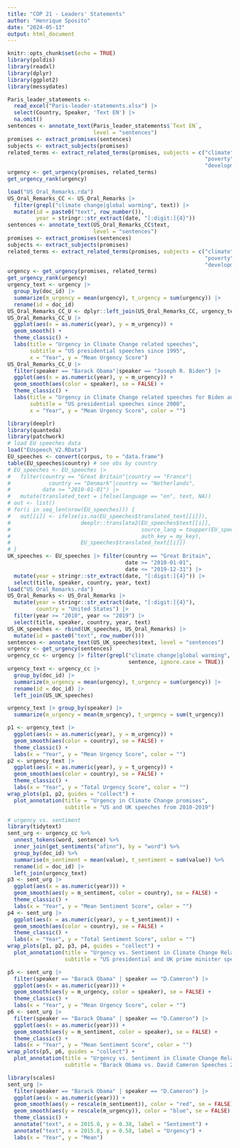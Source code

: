 ```yaml
---
title: "COP 21 - Leaders' Statements"
author: "Henrique Sposito"
date: "2024-05-13"
output: html_document
---
```


```r
knitr::opts_chunk$set(echo = TRUE)
library(poldis)
library(readxl)
library(dplyr)
library(ggplot2)
library(messydates)
```

```r
Paris_leader_statements <- 
  read_excel("Paris-leader-statements.xlsx") |>
  select(Country, Speaker, 'Text EN') |>
  na.omit()
sentences <- annotate_text(Paris_leader_statements$`Text EN`,
                           level = "sentences")
promises <- extract_promises(sentences)
subjects <- extract_subjects(promises)
related_terms <- extract_related_terms(promises, subjects = c("climate",
                                                              "poverty",
                                                              "development"))
urgency <- get_urgency(promises, related_terms)
get_urgency_rank(urgency)
```


```r
load("US_Oral_Remarks.rda")
US_Oral_Remarks_CC <- US_Oral_Remarks |>
  filter(grepl("climate change|global warming", text)) |>
  mutate(id = paste0("text", row_number()),
         year = stringr::str_extract(date, "[:digit:]{4}"))
sentences <- annotate_text(US_Oral_Remarks_CC$text,
                           level = "sentences")
promises <- extract_promises(sentences)
subjects <- extract_subjects(promises)
related_terms <- extract_related_terms(promises, subjects = c("climate",
                                                              "poverty",
                                                              "development"))
urgency <- get_urgency(promises, related_terms)
get_urgency_rank(urgency)
urgency_text <- urgency |> 
  group_by(doc_id) |> 
  summarize(m_urgency = mean(urgency), t_urgency = sum(urgency)) |>
  rename(id = doc_id)
US_Oral_Remarks_CC_U <- dplyr::left_join(US_Oral_Remarks_CC, urgency_text)
US_Oral_Remarks_CC_U |>
  ggplot(aes(x = as.numeric(year), y = m_urgency)) + 
  geom_smooth() +
  theme_classic() +
  labs(title = "Urgency in Climate Change related speeches",
       subtitle = "US presidential speeches since 1995",
       x = "Year", y = "Mean Urgency Score")
US_Oral_Remarks_CC_U |>
  filter(speaker == "Barack Obama"|speaker == "Joseph R. Biden") |>
  ggplot(aes(x = as.numeric(year), y = m_urgency)) + 
  geom_smooth(aes(color = speaker), se = FALSE) +
  theme_classic() +
  labs(title = "Urgency in Climate Change related speeches for Biden and Obama",
       subtitle = "US presidential speeches since 2008",
       x = "Year", y = "Mean Urgency Score", color = "")
```

```r
library(deeplr)
library(quanteda)
library(patchwork)
# load EU speeches data
load("EUspeech_V2.RData") 
EU_speeches <- convert(corpus, to = "data.frame")
table(EU_speeches$country) # see obs by country
# EU_speeches <- EU_speeches |>
#   filter(country == "Great Britain"|country == "France"|
#            country == "Denmark"|country == "Netherlands",
#          date >= "2010-01-01") |>
#   mutate(translated_text = ifelse(language == "en", text, NA))
# out <- list()
# for(i in seq_len(nrow(EU_speeches))) {
#   out[[i]] <- ifelse(is.na(EU_speeches$translated_text[[i]]),
#                      deeplr::translate2(EU_speeches$text[[i]],
#                                         source_lang = toupper(EU_speeches$language[[i]]),
#                                         auth_key = my_key),
#                      EU_speeches$translated_text[[i]])
# }
UK_speeches <- EU_speeches |> filter(country == "Great Britain",
                                     date >= "2010-01-01",
                                     date <= "2019-12-31") |>
  mutate(year = stringr::str_extract(date, "[:digit:]{4}")) |>
  select(title, speaker, country, year, text)
load("US_Oral_Remarks.rda")
US_Oral_Remarks <- US_Oral_Remarks |>
  mutate(year = stringr::str_extract(date, "[:digit:]{4}"),
         country = "United States") |>
  filter(year >= "2010", year <= "2019") |>
  select(title, speaker, country, year, text)
US_UK_speeches <- rbind(UK_speeches, US_Oral_Remarks) |>
  mutate(id = paste0("text", row_number()))
sentences <- annotate_text(US_UK_speeches$text, level = "sentences")
urgency <- get_urgency(sentences)
urgency_cc <- urgency |> filter(grepl("climate change|global warming",
                                      sentence, ignore.case = TRUE))
urgency_text <- urgency_cc |> 
  group_by(doc_id) |> 
  summarize(m_urgency = mean(urgency), t_urgency = sum(urgency)) |>
  rename(id = doc_id) |>
  left_join(US_UK_speeches)

urgency_text |> group_by(speaker) |> 
  summarize(m_urgency = mean(m_urgency), t_urgency = sum(t_urgency))

p1 <- urgency_text |>
  ggplot(aes(x = as.numeric(year), y = m_urgency)) + 
  geom_smooth(aes(color = country), se = FALSE) +
  theme_classic() +
  labs(x = "Year", y = "Mean Urgency Score", color = "")
p2 <- urgency_text |>
  ggplot(aes(x = as.numeric(year), y = t_urgency)) + 
  geom_smooth(aes(color = country), se = FALSE) +
  theme_classic() +
  labs(x = "Year", y = "Total Urgency Score", color = "")
wrap_plots(p1, p2, guides = "collect") +
  plot_annotation(title = "Urgency in Climate Change promises",
                  subtitle = "US and UK speeches from 2010-2019")
```

```r
# urgency vs. sentiment
library(tidytext)
sent_urg <- urgency_cc %>%
  unnest_tokens(word, sentence) %>%
  inner_join(get_sentiments("afinn"), by = "word") %>%
  group_by(doc_id) %>% 
  summarise(m_sentiment = mean(value), t_sentiment = sum(value)) %>% 
  rename(id = doc_id) |>
  left_join(urgency_text)
p3 <- sent_urg |>
  ggplot(aes(x = as.numeric(year))) + 
  geom_smooth(aes(y = m_sentiment, color = country), se = FALSE) +
  theme_classic() +
  labs(x = "Year", y = "Mean Sentiment Score", color = "")
p4 <- sent_urg |>
  ggplot(aes(x = as.numeric(year), y = t_sentiment)) + 
  geom_smooth(aes(color = country), se = FALSE) +
  theme_classic() +
  labs(x = "Year", y = "Total Sentiment Score", color = "")
wrap_plots(p1, p2, p3, p4, guides = "collect") +
  plot_annotation(title = "Urgency vs. Sentiment in Climate Change Related Promises",
                  subtitle = "US presidential and UK prime minister speeches from 2010-2019")
```

```r
p5 <- sent_urg |>
  filter(speaker == "Barack Obama" | speaker == "D.Cameron") |>
  ggplot(aes(x = as.numeric(year))) + 
  geom_smooth(aes(y = m_urgency, color = speaker), se = FALSE) +
  theme_classic() +
  labs(x = "Year", y = "Mean Urgency Score", color = "")
p6 <- sent_urg |>
  filter(speaker == "Barack Obama" | speaker == "D.Cameron") |>
  ggplot(aes(x = as.numeric(year))) + 
  geom_smooth(aes(y = m_sentiment, color = speaker), se = FALSE) +
  theme_classic() +
  labs(x = "Year", y = "Mean Sentiment Score", color = "")
wrap_plots(p5, p6, guides = "collect") +
  plot_annotation(title = "Urgency vs. Sentiment in Climate Change Related Promises",
                  subtitle = "Barack Obama vs. David Cameron Speeches 2010-2016")
```

```r
library(scales)
sent_urg |>
  filter(speaker == "Barack Obama" | speaker == "D.Cameron") |>
  ggplot(aes(x = as.numeric(year))) + 
  geom_smooth(aes(y = rescale(m_sentiment)), color = "red", se = FALSE) +
  geom_smooth(aes(y = rescale(m_urgency)), color = "blue", se = FALSE)  +              
  theme_classic() +
  annotate("text", x = 2015.8, y = 0.38, label = "Sentiment") +
  annotate("text", x = 2015.8, y = 0.58, label = "Urgency") +
  labs(x = "Year", y = "Mean")
```
